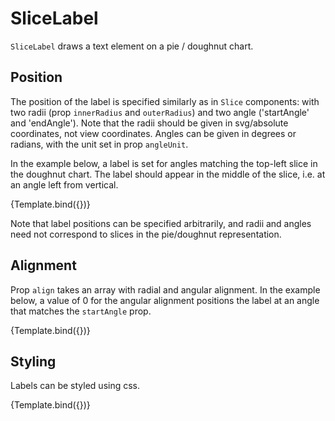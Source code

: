 
# SliceLabel

<Meta title="Addons/Polar/Pie/SliceLabel" />


`SliceLabel` draws a text element on a pie / doughnut chart.

<ArgsTable of={SliceLabel} />

## Position

The position of the label is specified similarly as in `Slice` components:
with two radii (prop `innerRadius` and `outerRadius`) and two angle ('startAngle' and 'endAngle').
Note that the radii should be given in svg/absolute coordinates, not view coordinates.
Angles can be given in degrees or radians, with the unit set in prop `angleUnit`.

In the example below, a label is set for angles matching the top-left slice in the doughnut chart.
The label should appear in the middle of the slice, i.e. at an angle left from vertical.

<Canvas>
    <Story
        name="label position"
        args={{
            innerRadius: 120,
            outerRadius: 120,
            startAngle: -90,
            endAngle: 0,
            angleUnit: 'degree',
            align: [0.5, 0.5],
            children: 'label',
        }}
        component={SliceLabel}
        decorators={[ChartDoughnutSlicesDecorator]}
    >
        {Template.bind({})}
    </Story>
</Canvas>

Note that label positions can be specified arbitrarily, and radii and angles need not
correspond to slices in the pie/doughnut representation.

## Alignment

Prop `align` takes an array with radial and angular alignment.
In the example below, a value of 0 for the angular alignment positions the label
at an angle that matches the `startAngle` prop.

<Canvas>
    <Story
        name="left-aligned"
        args={{
            innerRadius: 120,
            outerRadius: 120,
            startAngle: -90,
            endAngle: 0,
            angleUnit: 'degree',
            align: [0.5, 0],
            children: 'label',
        }}
        component={SliceLabel}
        decorators={[ChartDoughnutSlicesDecorator]}
    >
        {Template.bind({})}
    </Story>
</Canvas>

## Styling

Labels can be styled using css.

<Canvas>
    <Story
        name="styled"
        args={{
            innerRadius: 120,
            outerRadius: 120,
            startAngle: -90,
            endAngle: 0,
            angleUnit: 'degree',
            align: [0.5, 0.5],
            children: 'label',
            style: { fill: '#000000', fontSize: '14px', fontWeight: 600 },
        }}
        component={SliceLabel}
        decorators={[ChartDoughnutSlicesDecorator]}
    >
        {Template.bind({})}
    </Story>
</Canvas>
